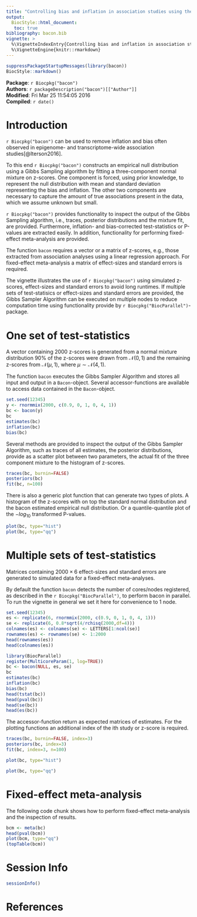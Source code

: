 ```yaml
---
title: "Controlling bias and inflation in association studies using the empirical null distribution"
output: 
  BiocStyle::html_document:
   toc: true
bibliography: bacon.bib
vignette: >
  %\VignetteIndexEntry{Controlling bias and inflation in association studies using the empirical null distribution}
  %\VignetteEngine{knitr::rmarkdown}
---
```


```r
suppressPackageStartupMessages(library(bacon))
BiocStyle::markdown()
```

**Package**: `r Biocpkg("bacon")`<br />
**Authors**: `r packageDescription("bacon")[["Author"]] `<br />
**Modified**: Fri Mar 25 11:54:05 2016<br />
**Compiled**: `r date()`

# Introduction #

`r Biocpkg("bacon")` can be used to remove inflation and bias often
observed in epigenome- and transcriptome-wide association
studies[@Iterson2016]. 

To this end `r Biocpkg("bacon")` constructs an empirical null
distribution using a Gibbs Sampling algorithm by fitting a
three-component normal mixture on z-scores. One component is forced,
using prior knowledge, to represent the null distribution with mean
and standard deviation representing the bias and inflation. The other
two components are necessary to capture the amount of true
associations present in the data, which we assume unknown but small.

`r Biocpkg("bacon")` provides functionality to inspect the output of
the Gibbs Sampling algorithm, i.e., traces, posterior distributions
and the mixture fit, are provided. Furthermore, inflation- and
bias-corrected test-statistics or P-values are extracted easily. In
addition, functionality for performing fixed-effect meta-analysis are
provided.

The function `bacon` requires a vector or a matrix of z-scores, e.g.,
those extracted from association analyses using a linear regression
approach. For fixed-effect meta-analysis a matrix of effect-sizes and
standard errors is required.

The vignette illustrates the use of `r Biocpkg("bacon")` using
simulated z-scores, effect-sizes and standard errors to avoid long
runtimes. If multiple sets of test-statisics or effect-sizes and
standard errors are provided, the Gibbs Sampler Algorithm can be
executed on multiple nodes to reduce computation time using
functionality provide by `r Biocpkg("BiocParallel")`-package.

# One set of test-statistics #

A vector containing 2000 z-scores is generated from a normal mixture
distribution 90% of the z-scores were drawn from $\mathcal{N}(0,1)$
and the remaining z-scores from $\mathcal{N}(\mu,1)$, where $\mu \sim
\mathcal{N}(4,1)$.

The function `bacon` executes the Gibbs Sampler Algorithm and stores
all input and output in a `Bacon`-object. Several accessor-functions
are available to access data contained in the `Bacon`-object.

```r
set.seed(12345)
y <- rnormmix(2000, c(0.9, 0, 1, 0, 4, 1))
bc <- bacon(y)
bc
estimates(bc)
inflation(bc)
bias(bc)
```

Several methods are provided to inspect the output of the Gibbs
Sampler Algorithm, such as traces of all estimates, the posterior
distributions, provide as a scatter plot between two parameters,
the actual fit of the three component mixture to the histogram of
z-scores.

```r
traces(bc, burnin=FALSE)
posteriors(bc)
fit(bc, n=100)
```

There is also a generic plot function that can generate two types of
plots. A histogram of the z-scores with on top the standard normal
distribution and the bacon estimated empirical null distribution.
Or a quantile-quantile plot of the $-log_{10}$ transformed P-values.

```r
plot(bc, type="hist")
plot(bc, type="qq")
```

# Multiple sets of test-statistics #

Matrices containing $2000\times6$ effect-sizes and standard errors are
generated to simulated data for a fixed-effect meta-analyses.

By default the function `bacon` detects the number of cores/nodes
registered, as described in the `r Biocpkg("BiocParallel")`, to
perform bacon in parallel. To run the vignette in general we set it
here for convenience to 1 node.

```r
set.seed(12345)
es <- replicate(6, rnormmix(2000, c(0.9, 0, 1, 0, 4, 1)))
se <- replicate(6, 0.8*sqrt(4/rchisq(2000,df=4)))
colnames(es) <- colnames(se) <- LETTERS[1:ncol(se)]
rownames(es) <- rownames(se) <- 1:2000
head(rownames(es))
head(colnames(es))
```

```r
library(BiocParallel)
register(MulticoreParam(1, log=TRUE))
bc <- bacon(NULL, es, se)
bc
estimates(bc)
inflation(bc)
bias(bc)
head(tstat(bc))
head(pval(bc))
head(se(bc))
head(es(bc))
```

The accessor-function return as expected matrices of estimates. For
the plotting functions an additional index of the ith study or z-score
is required.

```r
traces(bc, burnin=FALSE, index=3)
posteriors(bc, index=3)
fit(bc, index=3, n=100)

```

```r
plot(bc, type="hist")
```

```r
plot(bc, type="qq")
```

# Fixed-effect meta-analysis #

The following code chunk shows how to perform fixed-effect
meta-analysis and the inspection of results.

```r
bcm <- meta(bc)
head(pval(bcm))
plot(bcm, type="qq")
(topTable(bcm))
```

# Session Info
```r
sessionInfo()
```

# References #

